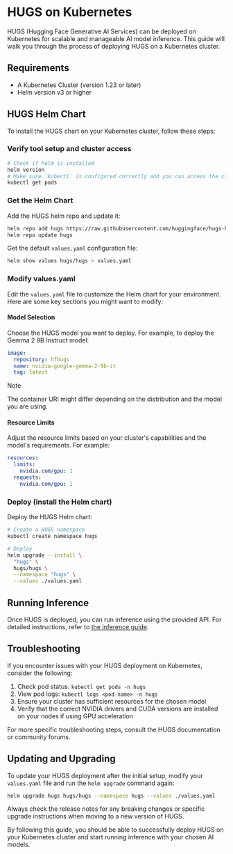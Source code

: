 # HUGS on Kubernetes

HUGS (Hugging Face Generative AI Services) can be deployed on Kubernetes for scalable and manageable AI model inference. This guide will walk you through the process of deploying HUGS on a Kubernetes cluster.

## Requirements

- A Kubernetes Cluster (version 1.23 or later)
- Helm version v3 or higher

## HUGS Helm Chart

To install the HUGS chart on your Kubernetes cluster, follow these steps:

### Verify tool setup and cluster access

```bash
# Check if helm is installed
helm version
# Make sure `kubectl` is configured correctly and you can access the cluster
kubectl get pods
```

### Get the Helm Chart

Add the HUGS helm repo and update it:

```bash
helm repo add hugs https://raw.githubusercontent.com/huggingface/hugs-helm-chart/main/charts/hugs
helm repo update hugs
```

Get the default `values.yaml` configuration file:

```bash
helm show values hugs/hugs > values.yaml
```

### Modify values.yaml

Edit the `values.yaml` file to customize the Helm chart for your environment. Here are some key sections you might want to modify:

#### Model Selection

Choose the HUGS model you want to deploy. For example, to deploy the Gemma 2 9B Instruct model:

```yaml
image:
  repository: hfhugs
  name: nvidia-google-gemma-2-9b-it
  tag: latest
```

> [!NOTE]
> The container URI might differ depending on the distribution and the model you are using.

#### Resource Limits

Adjust the resource limits based on your cluster's capabilities and the model's requirements. For example:

```yaml
resources:
  limits:
    nvidia.com/gpu: 1
  requests:
    nvidia.com/gpu: 1
```

### Deploy (install the Helm chart)

Deploy the HUGS Helm chart:

```bash
# Create a HUGS namespace
kubectl create namespace hugs

# Deploy
helm upgrade --install \
  "hugs" \
  hugs/hugs \
  --namespace "hugs" \
  --values ./values.yaml
```

## Running Inference

Once HUGS is deployed, you can run inference using the provided API. For detailed instructions, refer to [the inference guide](../guides/inference.mdx).

## Troubleshooting

If you encounter issues with your HUGS deployment on Kubernetes, consider the following:

1. Check pod status: `kubectl get pods -n hugs`
2. View pod logs: `kubectl logs <pod-name> -n hugs`
3. Ensure your cluster has sufficient resources for the chosen model
4. Verify that the correct NVIDIA drivers and CUDA versions are installed on your nodes if using GPU acceleration

For more specific troubleshooting steps, consult the HUGS documentation or community forums.

## Updating and Upgrading

To update your HUGS deployment after the initial setup, modify your `values.yaml` file and run the `helm upgrade` command again:

```bash
helm upgrade hugs hugs/hugs --namespace hugs --values ./values.yaml
```

Always check the release notes for any breaking changes or specific upgrade instructions when moving to a new version of HUGS.

By following this guide, you should be able to successfully deploy HUGS on your Kubernetes cluster and start running inference with your chosen AI models.
